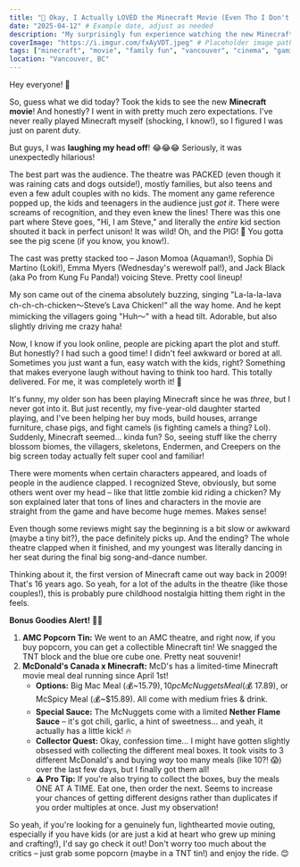```yaml
---
title: "🤣 Okay, I Actually LOVED the Minecraft Movie (Even Tho I Don't *Really* Play!)"
date: "2025-04-12" # Example date, adjust as needed
description: "My surprisingly fun experience watching the new Minecraft movie with the family in Vancouver. Laughs, audience reactions, game references, and info on the AMC & McDonald's tie-ins!"
coverImage: "https://i.imgur.com/fxAyVDT.jpeg" # Placeholder image path
tags: ["minecraft", "movie", "family fun", "vancouver", "cinema", "gaming", "jason momoa", "jack black", "sophia di martino", "emma myers", "amc", "mcdonalds", "comedy", "kids", "nostalgia"]
location: "Vancouver, BC"
---
```


Hey everyone! 👋

So, guess what we did today? Took the kids to see the new **Minecraft movie**! And honestly? I went in with pretty much zero expectations. I've never really played Minecraft myself (shocking, I know!), so I figured I was just on parent duty.

But guys, I was **laughing my head off**! 😂😂😂 Seriously, it was unexpectedly hilarious!

The best part was the audience. The theatre was PACKED (even though it was raining cats and dogs outside!), mostly families, but also teens and even a few adult couples with no kids. The moment any game reference popped up, the kids and teenagers in the audience just *got it*. There were screams of recognition, and they even knew the lines! There was this one part where Steve goes, "Hi, I am Steve," and literally the *entire* kid section shouted it back in perfect unison! It was wild! Oh, and the PIG! 🐷 You gotta see the pig scene (if you know, you know!).

The cast was pretty stacked too – Jason Momoa (Aquaman!), Sophia Di Martino (Loki!), Emma Myers (Wednesday's werewolf pal!), and Jack Black (aka Po from Kung Fu Panda!) voicing Steve. Pretty cool lineup!

My son came out of the cinema absolutely buzzing, singing "La-la-la-lava ch-ch-ch-chicken～Steve’s Lava Chicken!" all the way home. And he kept mimicking the villagers going "Huh～" with a head tilt. Adorable, but also slightly driving me crazy haha!

Now, I know if you look online, people are picking apart the plot and stuff. But honestly? I had such a good time! I didn't feel awkward or bored at all. Sometimes you just want a fun, easy watch with the kids, right? Something that makes everyone laugh without having to think too hard. This totally delivered. For me, it was completely worth it! 🎉

It's funny, my older son has been playing Minecraft since he was *three*, but I never got into it. But just recently, my five-year-old daughter started playing, and I've been helping her buy mods, build houses, arrange furniture, chase pigs, and fight camels (is fighting camels a thing? Lol). Suddenly, Minecraft seemed... kinda fun? So, seeing stuff like the cherry blossom biomes, the villagers, skeletons, Endermen, and Creepers on the big screen today actually felt super cool and familiar!

There were moments when certain characters appeared, and loads of people in the audience clapped. I recognized Steve, obviously, but some others went over my head – like that little zombie kid riding a chicken? My son explained later that tons of lines and characters in the movie are straight from the game and have become huge memes. Makes sense!

Even though some reviews might say the beginning is a bit slow or awkward (maybe a tiny bit?), the pace definitely picks up. And the ending? The whole theatre clapped when it finished, and my youngest was literally dancing in her seat during the final big song-and-dance number.

Thinking about it, the first version of Minecraft came out way back in 2009! That's 16 years ago. So yeah, for a lot of the adults in the theatre (like those couples!), this is probably pure childhood nostalgia hitting them right in the feels.

**Bonus Goodies Alert!** 🍿🎁

1.  **AMC Popcorn Tin:** We went to an AMC theatre, and right now, if you buy popcorn, you can get a collectible Minecraft tin! We snagged the TNT block and the blue ore cube one. Pretty neat souvenir!
2.  **McDonald's Canada x Minecraft:** McD's has a limited-time Minecraft movie meal deal running since April 1st!
    *   **Options:** Big Mac Meal (💰~$15.79), 10pc McNuggets Meal (💰~$17.89), or McSpicy Meal (💰~$15.89). All come with medium fries & drink.
    *   **Special Sauce:** The McNuggets come with a limited **Nether Flame Sauce** – it's got chili, garlic, a hint of sweetness... and yeah, it actually has a little kick! 🔥
    *   **Collector Quest:** Okay, confession time... I might have gotten slightly obsessed with collecting the different meal boxes. It took visits to 3 different McDonald's and buying *way* too many meals (like 10?! 😱) over the last few days, but I finally got them all!
    *   **⚠️ Pro Tip:** If you're also trying to collect the boxes, buy the meals ONE AT A TIME. Eat one, then order the next. Seems to increase your chances of getting different designs rather than duplicates if you order multiples at once. Just my observation!

So yeah, if you're looking for a genuinely fun, lighthearted movie outing, especially if you have kids (or are just a kid at heart who grew up mining and crafting!), I'd say go check it out! Don't worry too much about the critics – just grab some popcorn (maybe in a TNT tin!) and enjoy the ride. 😊